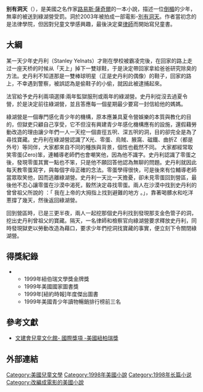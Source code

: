 '''别有洞天'''（''{{Lang|en|Holes}}''），是美國之名作家[[路易斯·薩奇爾|路易斯·薩奇爾]]的一本小說，描述一位[[倒楣|倒楣]]的少年，無辜的被送到綠湖營受罰。洞於2003年被拍成一部電影-[[別有洞天_(電影)|別有洞天]]。作者當初念的是法律學院，但因對兒童文學感興趣，最後決定棄[[律師|律師]]而開始寫兒童書。

== 大綱 ==
某一天少年史丹利（Stanley Yelnats）才剛在學校被霸凌完後，在回家的路上走过一座天桥的时候从「天上」掉下一雙球鞋，于是決定帶回家拿給爸爸研究除臭的方法。史丹利不知道那是一雙棒球明星（正是史丹利的偶像）的鞋子，回家的路上，不幸遇到警察，被誤認為是偷鞋子的小偷，就因此被逮捕起來。

法官給予史丹利兩項選擇:兩年監獄服刑或兩年的綠湖營。史丹利從沒去過夏令營，於是決定前往綠湖營，並且答應每一個星期最少要寫一封信給他的媽媽。

綠湖營是一個專門感化青少年的機構，原本應兼具夏令營娛樂的本質與教化的目的，但獄吏只顧自己享受，它不但沒有興建青少年感化機構應有的設施，還假藉勞動改造的理由讓少年們一人一天挖一個直徑五呎、深五呎的洞，目的卻完全是為了尋找寶藏。史丹利在綠湖營認識了X光、零蛋、烏賊、腋窩、磁鐵、曲折Z（都是外号）等同伴，大家都來自不同的種族與背景，個性也截然不同。
大家都經常取笑零蛋(Zero)笨，連輔導老師們也會嘲笑他，因為他不識字。史丹利認識了零蛋之後，發現零蛋其實一點也不笨，只是他不願回答他認為無聊的問題。史丹利就因此每天教零蛋寫字，與每個字母正確的念法。零蛋學得很快，可是後來有位輔導老師當眾取笑他，因而逃離綠湖營。史丹利一天比一天擔憂，卻未見零蛋回到營區，最後他不忍心讓零蛋在沙漠中渴死，毅然決定尋找零蛋。兩人在沙漠中找到史丹利的曾曾祖父所說的 ：「 我在上帝的大拇指上找到避難的地方 。」，靠著喝髒水和吃洋蔥撐了幾天，然後返回綠湖營。

回到營區時，已是三更半夜，兩人一起挖那個史丹利找到發現那支金色管子的洞，挖出史丹利曾祖父的寶藏。隔天，一名律師和檢察官向綠湖營要求釋放史丹利，同時發現獄吏以勞動改造為藉口，要求少年們挖洞找寶藏的事實，便立刻下令關閉綠湖營。

==得獎紀錄==
**1999年紐伯瑞文學獎金牌獎
**1999年美國國家圖書獎
**1999年[紐約時報]年度傑出圖書
**1999年美國青少年讀物暢銷排行榜前三名

== 參考文獻 ==

* [https://web.archive.org/web/20100327020303/http://children.cca.gov.tw/award/intro.php?id=A010 文建會兒童文化館- 國際獎項 -美國紐柏瑞獎]

== 外部連結 ==

[[Category:美國兒童文學|Category:美國兒童文學]]
[[Category:1998年美國小說|Category:1998年美國小說]]
[[Category:1998年长篇小说|Category:1998年长篇小说]]
[[Category:改編成電影的美國小說|Category:改編成電影的美國小說]]
